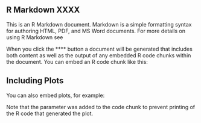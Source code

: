 

## R Markdown XXXX

This is an R Markdown document. Markdown is a simple formatting syntax for authoring HTML, PDF, and MS Word documents. For more details on using R Markdown see 

When you click the **** button a document will be generated that includes both content as well as the output of any embedded R code chunks within the document. You can embed an R code chunk like this:



## Including Plots

You can also embed plots, for example:

Note that the  parameter was added to the code chunk to prevent printing of the R code that generated the plot.
